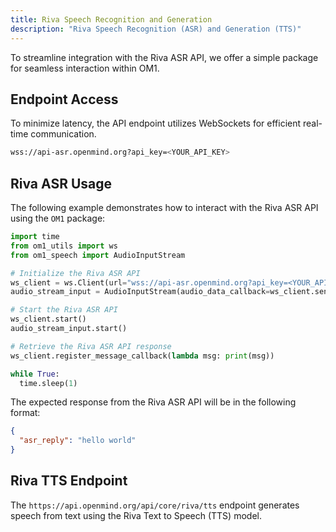 ```yaml
---
title: Riva Speech Recognition and Generation
description: "Riva Speech Recognition (ASR) and Generation (TTS)"
---
```


To streamline integration with the Riva ASR API, we offer a simple package for seamless interaction within OM1. 

## Endpoint Access

To minimize latency, the API endpoint utilizes WebSockets for efficient real-time communication.

```bash
wss://api-asr.openmind.org?api_key=<YOUR_API_KEY>
```

## Riva ASR Usage

The following example demonstrates how to interact with the Riva ASR API using the `OM1` package:

```python
import time
from om1_utils import ws
from om1_speech import AudioInputStream

# Initialize the Riva ASR API
ws_client = ws.Client(url="wss://api-asr.openmind.org?api_key=<YOUR_API_KEY>")
audio_stream_input = AudioInputStream(audio_data_callback=ws_client.send_message)

# Start the Riva ASR API
ws_client.start()
audio_stream_input.start()

# Retrieve the Riva ASR API response
ws_client.register_message_callback(lambda msg: print(msg))

while True:
  time.sleep(1)
```

The expected response from the Riva ASR API will be in the following format:

```json response
{
  "asr_reply": "hello world"
}
```

## Riva TTS Endpoint

The `https://api.openmind.org/api/core/riva/tts` endpoint generates speech from text using the Riva Text to Speech (TTS) model.
